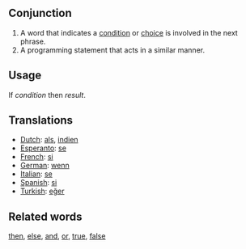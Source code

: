 ==Conjunction==

#A word that indicates a [[condition]] or [[choice]] is involved in the next phrase.
#A programming statement that acts in a similar manner.

==Usage==
If ''condition'' then ''result''.

==Translations==
*[[Dutch]]: [[als]], [[indien]]
*[[Esperanto]]: [[se]]
*[[French]]: [[si]]
*[[German]]: [[wenn]]
*[[Italian]]: [[se]]
*[[Spanish]]: [[si]]
*[[Turkish]]: [[eğer]]

==Related words==
[[then]], [[else]], [[and]], [[or]], [[true]], [[false]]